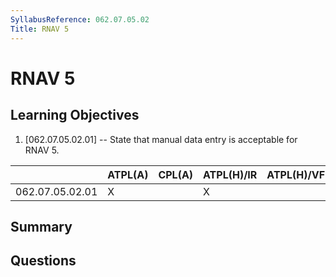 ```yaml
---
SyllabusReference: 062.07.05.02
Title: RNAV 5
---
```


# RNAV 5

## Learning Objectives

1. [062.07.05.02.01] -- State that manual data entry is acceptable for RNAV 5.

|                 | ATPL(A) | CPL(A) | ATPL(H)/IR | ATPL(H)/VFR | CPL(H) | IR  | CBIR(A) |
| --------------- | ------- | ------ | ---------- | ----------- | ------ | --- | ------- |
| 062.07.05.02.01 | X       |        | X          |             |        | X   | X       |

## Summary

## Questions
